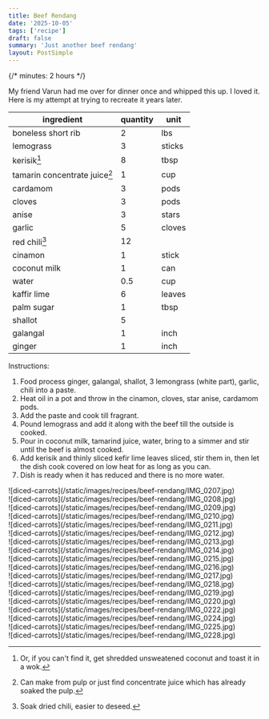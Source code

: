```yaml
---
title: Beef Rendang
date: '2025-10-05'
tags: ['recipe']
draft: false
summary: 'Just another beef rendang'
layout: PostSimple
---
```


{/* minutes: 2 hours */}

My friend Varun had me over for dinner once and whipped this up. I loved it. Here is my attempt at trying to recreate it years later.


| ingredient            |   quantity | unit   |
|-----------------------|------------|--------|
| boneless short rib                 |        2   | lbs   |
| lemograss                 |        3   | sticks |
| kerisik[^1]        |     8 | tbsp     |
| tamarin concentrate juice[^2]   |        1  | cup      |
| cardamom            |        3 | pods     |
| cloves | 3 | pods
| anise                   |        3| stars   |
| garlic                |        5   | cloves  |
| red chili[^3]            |        12   |     |
| cinamon                  |     1       |     stick   |
| coconut milk | 1 | can |
| water | 0.5 | cup |
| kaffir lime | 6 | leaves |
| palm sugar | 1 | tbsp |
| shallot | 5 | |
| galangal | 1 | inch |
| ginger | 1 | inch |


Instructions:

1. Food process ginger, galangal, shallot, 3 lemongrass (white part), garlic, chili into a paste.
2. Heat oil in a pot and throw in the cinamon, cloves, star anise, cardamom pods.
3. Add the paste and cook till fragrant.
4. Pound lemograss and add it along with the beef till the outside is cooked.
5. Pour in coconut milk, tamarind juice, water, bring to a simmer and stir until the beef is almost cooked.
6. Add kerisik and thinly sliced kefir lime leaves sliced, stir them in, then let the dish cook covered on low heat for as long as you can.
7. Dish is ready when it has reduced and there is no more water.

<div className="-mx-2 flex justify-center flex-wrap overflow-hidden xl:-mx-2">
  <div className="my-1 w-full overflow-hidden px-2 xl:my-1 xl:w-1/3 xl:px-2">
    ![diced-carrots](/static/images/recipes/beef-rendang/IMG_0207.jpg)
  </div>
  <div className="my-1 w-full overflow-hidden px-2 xl:my-1 xl:w-1/3 xl:px-2">
    ![diced-carrots](/static/images/recipes/beef-rendang/IMG_0208.jpg)
  </div>
  <div className="my-1 w-full overflow-hidden px-2 xl:my-1 xl:w-1/3 xl:px-2">
    ![diced-carrots](/static/images/recipes/beef-rendang/IMG_0209.jpg)
  </div>
  <div className="my-1 w-full overflow-hidden px-2 xl:my-1 xl:w-1/3 xl:px-2">
    ![diced-carrots](/static/images/recipes/beef-rendang/IMG_0210.jpg)
  </div>
  <div className="my-1 w-full overflow-hidden px-2 xl:my-1 xl:w-1/3 xl:px-2">
    ![diced-carrots](/static/images/recipes/beef-rendang/IMG_0211.jpg)
  </div>
  <div className="my-1 w-full overflow-hidden px-2 xl:my-1 xl:w-1/3 xl:px-2">
    ![diced-carrots](/static/images/recipes/beef-rendang/IMG_0212.jpg)
  </div>
  <div className="my-1 w-full overflow-hidden px-2 xl:my-1 xl:w-1/3 xl:px-2">
    ![diced-carrots](/static/images/recipes/beef-rendang/IMG_0213.jpg)
  </div>
  <div className="my-1 w-full overflow-hidden px-2 xl:my-1 xl:w-1/3 xl:px-2">
    ![diced-carrots](/static/images/recipes/beef-rendang/IMG_0214.jpg)
  </div>
  <div className="my-1 w-full overflow-hidden px-2 xl:my-1 xl:w-1/3 xl:px-2">
    ![diced-carrots](/static/images/recipes/beef-rendang/IMG_0215.jpg)
  </div>
  <div className="my-1 w-full overflow-hidden px-2 xl:my-1 xl:w-1/3 xl:px-2">
    ![diced-carrots](/static/images/recipes/beef-rendang/IMG_0216.jpg)
  </div>
  <div className="my-1 w-full overflow-hidden px-2 xl:my-1 xl:w-1/3 xl:px-2">
    ![diced-carrots](/static/images/recipes/beef-rendang/IMG_0217.jpg)
  </div>
  <div className="my-1 w-full overflow-hidden px-2 xl:my-1 xl:w-1/3 xl:px-2">
    ![diced-carrots](/static/images/recipes/beef-rendang/IMG_0218.jpg)
  </div>
  <div className="my-1 w-full overflow-hidden px-2 xl:my-1 xl:w-1/3 xl:px-2">
    ![diced-carrots](/static/images/recipes/beef-rendang/IMG_0219.jpg)
  </div>
  <div className="my-1 w-full overflow-hidden px-2 xl:my-1 xl:w-1/3 xl:px-2">
    ![diced-carrots](/static/images/recipes/beef-rendang/IMG_0220.jpg)
  </div>
    <div className="my-1 w-full overflow-hidden px-2 xl:my-1 xl:w-1/3 xl:px-2">
    ![diced-carrots](/static/images/recipes/beef-rendang/IMG_0222.jpg)
  </div>
  <div className="my-1 w-full overflow-hidden px-2 xl:my-1 xl:w-1/3 xl:px-2">
    ![diced-carrots](/static/images/recipes/beef-rendang/IMG_0224.jpg)
  </div>
  <div className="my-1 w-full overflow-hidden px-2 xl:my-1 xl:w-1/3 xl:px-2">
    ![diced-carrots](/static/images/recipes/beef-rendang/IMG_0225.jpg)
  </div>
  <div className="my-1 w-full overflow-hidden px-2 xl:my-1 xl:w-1/3 xl:px-2">
    ![diced-carrots](/static/images/recipes/beef-rendang/IMG_0228.jpg)
  </div>
</div>

[^1]: Or, if you can't find it, get shredded unsweatened coconut and toast it in a wok.
[^2]: Can make from pulp or just find concentrate juice which has already soaked the pulp.
[^3]: Soak dried chili, easier to deseed.